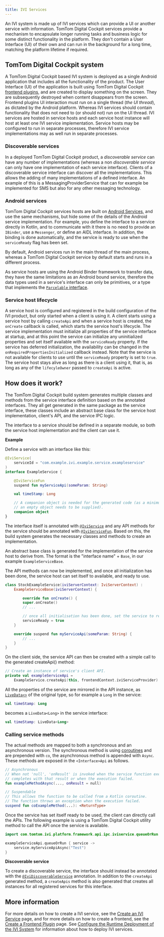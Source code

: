 ```yaml
---
title: IVI Services
---
```


An IVI system is made up of IVI services which can provide a UI or another service with information.
TomTom Digital Cockpit services provide a mechanism to encapsulate longer running tasks and business
logic for some distinct functionality in the platform. They don't contain a User Interface (UI) of
their own and can run in the background for a long time, matching the platform lifetime if
required.

## TomTom Digital Cockpit system

A TomTom Digital Cockpit based IVI system is deployed as a single Android application that includes
all the functionality of the product. The User Interface (UI) of the application is built using
TomTom Digital Cockpit
[frontend plugins](/tomtom-digital-cockpit/developers/development/frontend-plugins),
and are created to display something on the screen. They are subsequently destroyed when content
disappears from the screen. Frontend plugins UI interaction must run on a single thread (_the UI
thread_), as dictated by the Android platform. Whereas IVI services should contain functionality
that does not need to (or should not) run on the UI thread. IVI services are hosted in service hosts
and each service host instance will host at least one IVI service implementation. Service hosts may
be configured to run in separate processes, therefore IVI service implementations may as well run in
separate processes.

### Discoverable services

In a deployed TomTom Digital Cockpit product, a _discoverable service_ can have any number of
implementations (whereas a non _discoverable service_ can only have one implementation of each
service interface). Clients of a discoverable service interface can discover all the
implementations. This allows the adding of many implementations of a defined interface. An example
of this is a MessagingProviderService that can for example be implemented for SMS but also for any
other messaging technology.

### Android services

TomTom Digital Cockpit services hosts are built on
[Android Services](https://developer.android.com/guide/components/services),
and use the same mechanisms, but hide some of the details of the Android service implementation. For
example, you define the interface to a service directly in Kotlin, and to communicate with it there
is no need to provide an `IBinder`, use a `Messenger`, or define an AIDL interface. In addition, the
binding is done automatically, and the service is ready to use when the `serviceReady` flag has been
set.

By default, Android services run in the main thread of the main process, whereas a TomTom Digital
Cockpit service by default starts and runs in a different process.

As service hosts are using the Android Binder framework to transfer data, they have the same
limitations as an Android bound service, therefore the data types used in a service's interface
can only be primitives, or a type that implements the
[`Parcelable` interface](https://developer.android.com/reference/android/os/Parcelable).

### Service host lifecycle

A service host is configured and registered in the build configuration of the IVI product, but
only started when a client is using it. A client starts using a service host by calling
`createApi` and when a service host is created, the `onCreate` callback is called, which starts
the service host's lifecycle. The service implementation must initialize all properties of the
service interface at startup, and at this point the service can initialize any uninitialized
properties and set itself available with the `serviceReady` property. If the service has deferred
initialization, the availability can be changed in the `onRequiredPropertiesInitialized` callback
instead. Note that the service is not available for clients to use until the `serviceReady`
property is set to `true`. The service host stays alive as long as there is a client using it,
that is, as long as any of the `lifecyleOwner` passed to `createApi` is active.

## How does it work?

The TomTom Digital Cockpit build system generates multiple classes and methods from the service
interface definition based on the annotated interfaces. They all get generated in the same package
as the service interface, these classes include an abstract base class for the service host
implementation, client's API, and the service IPC logic.

The interface to a service should be defined in a separate module, so both the service host
implementation and the client can use it.

__Example__

Define a service with an interface like this:

```kotlin
@IviService(
    serviceId = "com.example.ivi.example.service.exampleservice"
)
interface ExampleService {

    @IviServiceFun
    suspend fun myServiceApi(someParam: String)

    val timeStamp: Long

    // A companion object is needed for the generated code (as a minimum
    // an empty object needs to be supplied).
    companion object
}
```

The interface itself is annotated with [`@IviService`](TTIVI_PLATFORM_API) and any API methods for
the service should be annotated with [`@IviServiceFun`](TTIVI_PLATFORM_API). Based on this, the
build system generates the necessary classes and methods to create an implementation.

An abstract base class is generated for the implementation of the service host to derive from. The
format is the "interface name" + `Base`, in our example `ExampleServiceBase`.

The API methods can now be implemented, and once all initialization has been done, the service
host can set itself to available, and ready to use.

```kotlin
class StockExampleService(iviServerContext: IviServerContext) :
    ExampleServiceBase(iviServerContext) {

		override fun onCreate() {
        super.onCreate()
        // ...

        // once all initialisation has been done, set the service to ready.
		serviceReady = true
    }

    override suspend fun myServiceApi(someParam: String) {
        // ...
    }
}
```

On the client side, the service API can then be created with a simple call to the generated
createApi() method:

```kotlin
// Create an instance of service's client API.
private val exampleServiceApi =
    ExampleService.createApi(this, frontendContext.iviServiceProvider)
```

All the properties of the service are mirrored in the API instance, as
[`LiveData<>`](https://developer.android.com/reference/androidx/lifecycle/LiveData) of the
original type, so for example a `Long` in the service:

```kotlin
val timeStamp: Long
```

becomes a `LiveData<Long>` in the service interface:
```kotlin
val timeStamp: LiveData<Long>
```

### Calling service methods

The actual methods are mapped to both a synchronous and an asynchronous version. The synchronous
method is using [coroutines](https://kotlinlang.org/docs/async-programming.html#coroutines) and
are prepended with `co`, the asynchronous method is appended with `Async`.
These methods are exposed in the `<Interface>Api` as follows.

```kotlin
// Asynchronous
// When not 'null', 'onResult' is invoked when the service function execution
// completes with that result or when the execution failed.
fun exampleMethodAsync(..., onResult = null)

// Suspendable
// This allows the function to be called from a Kotlin coroutine.
// The function throws an exception when the execution failed.
suspend fun coExampleMethod(...): <ReturnType>
```

Once the service has set itself ready to be used, the client can directly call the APIs. The
following example is using a TomTom Digital Cockpit utility method to call the API once the service
is available.

```kotlin
import com.tomtom.ivi.platform.framework.api.ipc.iviservice.queueOrRun

exampleServiceApi.queueOrRun { service ->
    service.myServiceApiAsync("Test")
}
```

__Discoverable service__

To create a discoverable service, the interface should instead be annotated with the
[`@IviDiscoverableService`](TTIVI_PLATFORM_API) annotation. In addition to the `createApi` generated
method, a `createApis` method is also generated that creates all instances for all registered
services for this interface.

## More information

For more details on how to create a IVI service, see the
[Create an IVI Service](/tomtom-digital-cockpit/developers/tutorials-and-examples/basics/create-an-ivi-service)
page, and for more details on how to create a frontend, see the
[Create a Frontend Plugin](/tomtom-digital-cockpit/developers/tutorials-and-examples/basics/create-a-frontend-plugin)
page.
See
[Configure the Runtime Deployment of the IVI System](/tomtom-digital-cockpit/developers/tutorials-and-examples/deployment/configure-the-runtime-deployment-of-the-ivi-system)
for information about how to deploy IVI services.

